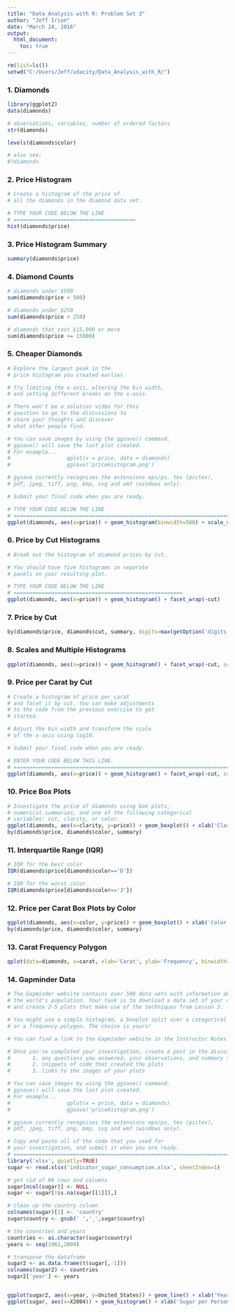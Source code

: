 ```yaml
---
title: "Data Analysis with R: Problem Set 3"
author: "Jeff Irion"
date: "March 24, 2016"
output: 
  html_document:
    toc: true
---
```


```r
rm(list=ls())
setwd("C:/Users/Jeff/udacity/Data_Analysis_with_R/")
```



### 1. Diamonds

```r
library(ggplot2)
data(diamonds)

# observations, variables, number of ordered factors
str(diamonds)

levels(diamonds$color)

# also see:
#?diamonds
```



### 2. Price Histogram

```r
# Create a histogram of the price of
# all the diamonds in the diamond data set.

# TYPE YOUR CODE BELOW THE LINE
# =======================================
hist(diamonds$price)
```



### 3. Price Histogram Summary

```r
summary(diamonds$price)
```



### 4. Diamond Counts

```r
# diamonds under $500
sum(diamonds$price < 500)

# diamonds under $250
sum(diamonds$price < 250)

# diamonds that cost $15,000 or more
sum(diamonds$price >= 15000)
```



### 5. Cheaper Diamonds

```r
# Explore the largest peak in the
# price histogram you created earlier.

# Try limiting the x-axis, altering the bin width,
# and setting different breaks on the x-axis.

# There won't be a solution video for this
# question so go to the discussions to
# share your thoughts and discover
# what other people find.

# You can save images by using the ggsave() command.
# ggsave() will save the last plot created.
# For example...
#                  qplot(x = price, data = diamonds)
#                  ggsave('priceHistogram.png')

# ggsave currently recognises the extensions eps/ps, tex (pictex),
# pdf, jpeg, tiff, png, bmp, svg and wmf (windows only).

# Submit your final code when you are ready.

# TYPE YOUR CODE BELOW THE LINE
# ======================================================================
ggplot(diamonds, aes(x=price)) + geom_histogram(binwidth=500) + scale_x_continuous(limits=c(5250,14750))
```



### 6. Price by Cut Histograms

```r
# Break out the histogram of diamond prices by cut.

# You should have five histograms in separate
# panels on your resulting plot.

# TYPE YOUR CODE BELOW THE LINE
# ======================================================
ggplot(diamonds, aes(x=price)) + geom_histogram() + facet_wrap(~cut)
```



### 7. Price by Cut

```r
by(diamonds$price, diamonds$cut, summary, digits=max(getOption('digits')))
```



### 8. Scales and Multiple Histograms

```r
ggplot(diamonds, aes(x=price)) + geom_histogram() + facet_wrap(~cut, scales="free")
```



### 9. Price per Carat by Cut

```r
# Create a histogram of price per carat
# and facet it by cut. You can make adjustments
# to the code from the previous exercise to get
# started.

# Adjust the bin width and transform the scale
# of the x-axis using log10.

# Submit your final code when you are ready.

# ENTER YOUR CODE BELOW THIS LINE.
# ===========================================================================
ggplot(diamonds, aes(x=price)) + geom_histogram() + facet_wrap(~cut, scales="free") + scale_x_log10()
```



### 10. Price Box Plots

```r
# Investigate the price of diamonds using box plots,
# numerical summaries, and one of the following categorical
# variables: cut, clarity, or color.
ggplot(diamonds, aes(x=clarity, y=price)) + geom_boxplot() + xlab('Clarity') + ylab('Price')
by(diamonds$price, diamonds$color, summary)
```



### 11. Interquartile Range (IQR)

```r
# IQR for the best color
IQR(diamonds$price[diamonds$color=='D'])

# IQR for the worst color
IQR(diamonds$price[diamonds$color=='J'])
```



### 12. Price per Carat Box Plots by Color

```r
ggplot(diamonds, aes(x=color, y=price)) + geom_boxplot() + xlab('Color') + ylab('Price')
by(diamonds$price, diamonds$color, summary)
```



### 13. Carat Frequency Polygon

```r
qplot(data=diamonds, x=carat, xlab='Carat', ylab='Frequency', binwidth=0.1, geom='freqpoly') + scale_x_continuous(breaks=seq(0,5,0.2)) + scale_y_continuous(breaks=seq(0,12000,2000))
```



### 14. Gapminder Data

```r
# The Gapminder website contains over 500 data sets with information about
# the world's population. Your task is to download a data set of your choice
# and create 2-5 plots that make use of the techniques from Lesson 3.

# You might use a simple histogram, a boxplot split over a categorical variable,
# or a frequency polygon. The choice is yours!

# You can find a link to the Gapminder website in the Instructor Notes.

# Once you've completed your investigation, create a post in the discussions that includes:
#       1. any questions you answered, your observations, and summary statistics
#       2. snippets of code that created the plots
#       3. links to the images of your plots

# You can save images by using the ggsave() command.
# ggsave() will save the last plot created.
# For example...
#                  qplot(x = price, data = diamonds)
#                  ggsave('priceHistogram.png')

# ggsave currently recognises the extensions eps/ps, tex (pictex),
# pdf, jpeg, tiff, png, bmp, svg and wmf (windows only).

# Copy and paste all of the code that you used for
# your investigation, and submit it when you are ready.
# ====================================================================================
library('xlsx', quietly=TRUE)
sugar <- read.xlsx('indicator_sugar_consumption.xlsx', sheetIndex=1)

# get rid of NA rows and columns
sugar[ncol(sugar)] <- NULL
sugar <- sugar[!is.na(sugar[[1]]),]

# clean up the country column
colnames(sugar)[1] <- 'country'
sugar$country <- gsub(' ','_',sugar$country)

# the countries and years
countries <- as.character(sugar$country)
years <- seq(1961,2004)

# transpose the dataframe
sugar2 <- as.data.frame(t(sugar[,-1]))
colnames(sugar2) <- countries
sugar2['year'] <- years


ggplot(sugar2, aes(x=year, y=United_States)) + geom_line() + xlab('Year') + ylab('Sugar per Person (g per day)') + ggtitle('Sugar Consumption in the United States')
ggplot(sugar, aes(x=X2004)) + geom_histogram() + xlab('Sugar per Person (g per day)') + ylab('Count') + ggtitle('Sugar Consumption per Person by Country in 2004')
```